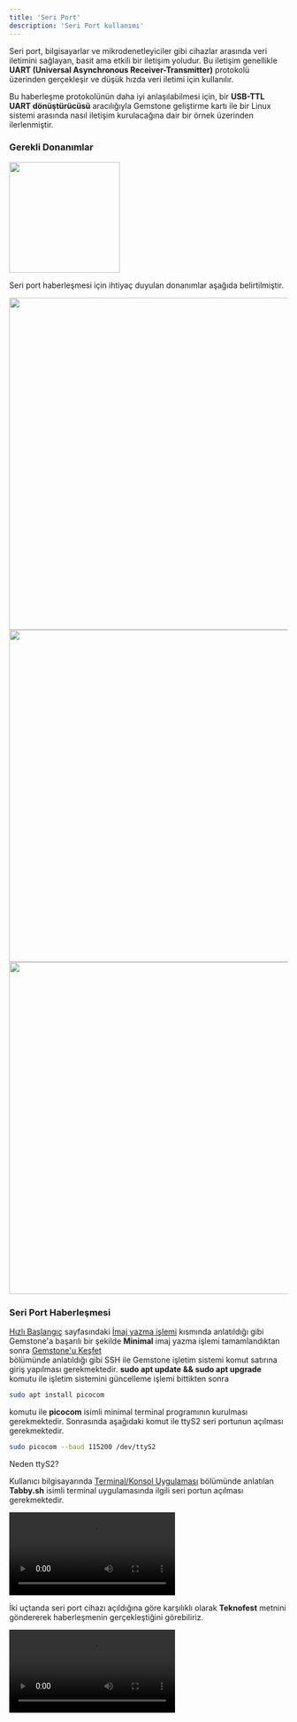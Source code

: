 ```yaml
---
title: 'Seri Port'
description: 'Seri Port kullanımı'
---
```


Seri port, bilgisayarlar ve mikrodenetleyiciler gibi cihazlar arasında veri iletimini sağlayan, 
basit ama etkili bir iletişim yoludur. Bu iletişim genellikle **UART (Universal Asynchronous Receiver-Transmitter)** 
protokolü üzerinden gerçekleşir ve düşük hızda veri iletimi için kullanılır.

Bu haberleşme protokolünün daha iyi anlaşılabilmesi için, bir **USB-TTL UART dönüştürücüsü** aracılığıyla Gemstone geliştirme kartı ile 
bir Linux sistemi arasında nasıl iletişim kurulacağına dair bir örnek üzerinden ilerlenmiştir.


### Gerekli Donanımlar

<Frame caption="Gerekli donanımlar görseli">
  <img height="200" width="200" src="/images/under-construction.png" />
</Frame>

Seri port haberleşmesi için ihtiyaç duyulan donanımlar aşağıda belirtilmiştir.

<AccordionGroup>

  <Accordion title="Usb Type-C kablosu">
    <Frame>
      <img height="600" width="800" src="/images/usb-type-c-cable.jpg" />
    </Frame>
  </Accordion>

  <Accordion title="Ethernet kablosu">
    <Frame caption="Bilgisayar ve Gemstone kartını birbirine bağlayacak ethernet kablosu">
      <img height="600" width="800" src="/images/ethernet-cable-wire.png" />
    </Frame>
  </Accordion>

  <Accordion title="USB TTL dönüştürücü">
    <Frame>
      <img height="600" width="800" src="/images/pl2303-ta-usb-ttl-seri.jpg" />
    </Frame>
  </Accordion>

</AccordionGroup>

### Seri Port Haberleşmesi

[Hızlı Başlangıç](../../../quickstart) sayfasındaki [İmaj yazma işlemi](../../../quickstart#1-2-i̇maj-yazma-işlemi) kısmında anlatıldığı gibi 
Gemstone'a başarılı bir şekilde **Minimal** imaj yazma işlemi tamamlandıktan sonra [Gemstone'u Keşfet](../../../quickstart#2-gemstone’u-keşfet)  
bölümünde anlatıldığı gibi SSH ile Gemstone işletim sistemi komut satırına giriş yapılması gerekmektedir.
**sudo apt update && sudo apt upgrade** komutu ile işletim sistemini güncelleme işlemi bittikten sonra

```bash
sudo apt install picocom
```

komutu ile **picocom** isimli minimal terminal programının kurulması gerekmektedir. Sonrasında aşağıdaki
komut ile ttyS2 seri portunun açılması gerekmektedir.

```bash
sudo picocom --baud 115200 /dev/ttyS2
```

<Note>Neden ttyS2?</Note>

Kullanıcı bilgisayarında [Terminal/Konsol Uygulaması](../../../quickstart#2-1-1-terminal%2Fkonsol-uygulaması) bölümünde
anlatılan **Tabby.sh** isimli terminal uygulamasında ilgili seri portun açılması gerekmektedir.

<Frame caption="Tabby.sh isimli terminalde seri portun açılması">
  <video controls className="w-full aspect-video" src="../../../../videos/open-tabby-terminal.mp4"></video>
</Frame>

İki uçtanda seri port cihazı açıldığına göre karşılıklı olarak **Teknofest** metnini göndererek haberleşmenin 
gerçekleştiğini görebiliriz.

<Frame caption="Seri port haberleşmesi">
  <video controls className="w-full aspect-video" src=""></video>
</Frame>


